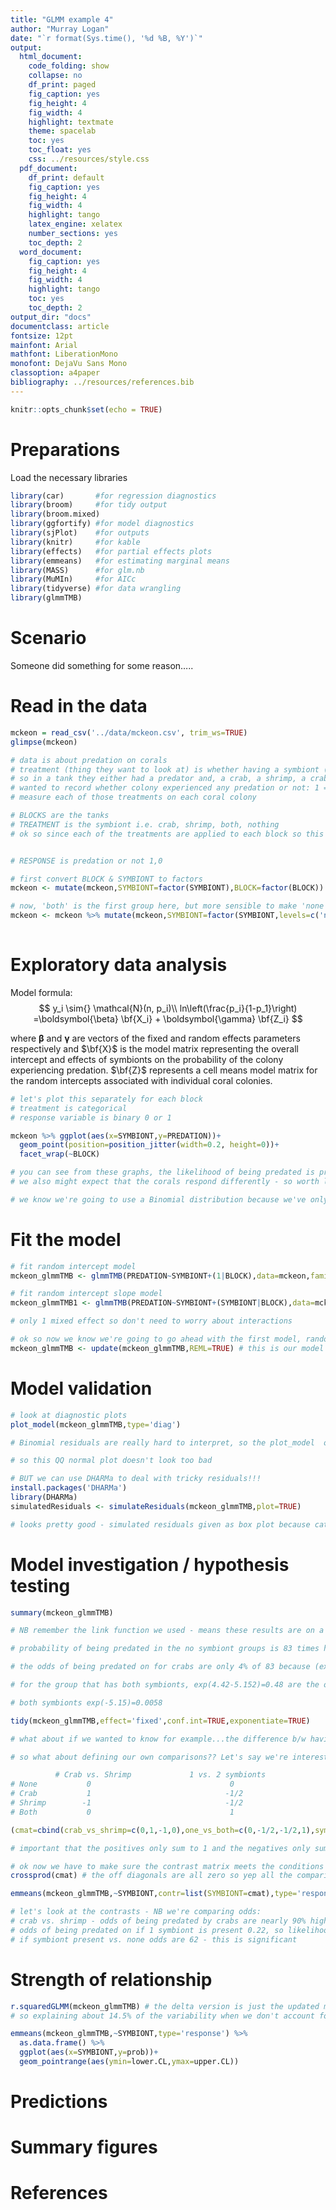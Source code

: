 ```yaml
---
title: "GLMM example 4"
author: "Murray Logan"
date: "`r format(Sys.time(), '%d %B, %Y')`"
output:
  html_document:
    code_folding: show
    collapse: no
    df_print: paged
    fig_caption: yes
    fig_height: 4
    fig_width: 4
    highlight: textmate
    theme: spacelab
    toc: yes
    toc_float: yes
    css: ../resources/style.css
  pdf_document:
    df_print: default
    fig_caption: yes
    fig_height: 4
    fig_width: 4
    highlight: tango
    latex_engine: xelatex
    number_sections: yes
    toc_depth: 2
  word_document:
    fig_caption: yes
    fig_height: 4
    fig_width: 4
    highlight: tango
    toc: yes
    toc_depth: 2
output_dir: "docs"
documentclass: article
fontsize: 12pt
mainfont: Arial
mathfont: LiberationMono
monofont: DejaVu Sans Mono
classoption: a4paper
bibliography: ../resources/references.bib
---
```


```r
knitr::opts_chunk$set(echo = TRUE)
```

# Preparations

Load the necessary libraries

```r
library(car)       #for regression diagnostics
library(broom)     #for tidy output
library(broom.mixed)
library(ggfortify) #for model diagnostics
library(sjPlot)    #for outputs
library(knitr)     #for kable
library(effects)   #for partial effects plots
library(emmeans)   #for estimating marginal means
library(MASS)      #for glm.nb
library(MuMIn)     #for AICc
library(tidyverse) #for data wrangling
library(glmmTMB)
```

# Scenario

Someone did something for some reason.....

# Read in the data

```r
mckeon = read_csv('../data/mckeon.csv', trim_ws=TRUE)
glimpse(mckeon)

# data is about predation on corals
# treatment (thing they want to look at) is whether having a symbiont (e.g. crab or shrimp) can actually reduce predation
# so in a tank they either had a predator and, a crab, a shrimp, a crab & shrimp, or nothing
# wanted to record whether colony experienced any predation or not: 1 = predation, 0 = no predation
# measure each of those treatments on each coral colony

# BLOCKS are the tanks
# TREATMENT is the symbiont i.e. crab, shrimp, both, nothing
# ok so since each of the treatments are applied to each block so this is a randomised complete/block


# RESPONSE is predation or not 1,0

# first convert BLOCK & SYMBIONT to factors
mckeon <- mutate(mckeon,SYMBIONT=factor(SYMBIONT),BLOCK=factor(BLOCK))

# now, 'both' is the first group here, but more sensible to make 'none' the first group, so need to change order of the levels:
mckeon <- mckeon %>% mutate(mckeon,SYMBIONT=factor(SYMBIONT,levels=c('none','crabs','shrimp','both')),BLOCK=factor(BLOCK))
  
```


# Exploratory data analysis

Model formula:
$$
y_i \sim{} \mathcal{N}(n, p_i)\\
ln\left(\frac{p_i}{1-p_1}\right) =\boldsymbol{\beta} \bf{X_i} + \boldsymbol{\gamma} \bf{Z_i}
$$

where $\boldsymbol{\beta}$ and $\boldsymbol{\gamma}$ are vectors of the fixed and random effects parameters respectively 
and $\bf{X}$ is the model matrix representing the overall intercept and effects of symbionts on the probability of the colony experiencing predation.
$\bf{Z}$ represents a cell means model matrix for the random intercepts associated with individual coral colonies.

```r
# let's plot this separately for each block
# treatment is categorical
# response variable is binary 0 or 1

mckeon %>% ggplot(aes(x=SYMBIONT,y=PREDATION))+
  geom_point(position=position_jitter(width=0.2, height=0))+
  facet_wrap(~BLOCK)

# you can see from these graphs, the likelihood of being predated is pretty high if no symbiont
# we also might expect that the corals respond differently - so worth looking at random intercept & slopes

# we know we're going to use a Binomial distribution because we've only got 0s & 1s
```


# Fit the model
```r
# fit random intercept model
mckeon_glmmTMB <- glmmTMB(PREDATION~SYMBIONT+(1|BLOCK),data=mckeon,family=binomial(link='logit'),REML=FALSE)

# fit random intercept slope model
mckeon_glmmTMB1 <- glmmTMB(PREDATION~SYMBIONT+(SYMBIONT|BLOCK),data=mckeon,family=binomial(link='logit'),REML=FALSE) # model didn't converge so can't use this

# only 1 mixed effect so don't need to worry about interactions

# ok so now we know we're going to go ahead with the first model, random intercept only, so just update it has REML=TRUE
mckeon_glmmTMB <- update(mckeon_glmmTMB,REML=TRUE) # this is our model we will use
```

# Model validation
```r
# look at diagnostic plots
plot_model(mckeon_glmmTMB,type='diag')

# Binomial residuals are really hard to interpret, so the plot_model  only gives 1 plot (i.e. doesn't give residuals plot) - jsut gives QQ normal plot 

# so this QQ normal plot doesn't look too bad
```
```r
# BUT we can use DHARMa to deal with tricky residuals!!!
install.packages('DHARMa')
library(DHARMa)
simulatedResiduals <- simulateResiduals(mckeon_glmmTMB,plot=TRUE)

# looks pretty good - simulated residuals given as box plot because categorical 
```

# Model investigation / hypothesis testing
```r
summary(mckeon_glmmTMB)

# NB remember the link function we used - means these results are on a log odds scale!

# probability of being predated in the no symbiont groups is 83 times higher than the probability of not being predated on (because exp(4.42)=83.096)

# the odds of being predated on for crabs are only 4% of 83 because (exp(-3.32)=0.036) - so odds of being predated have declined by 96% - so 3 times as likely to be predated, rather than 83 times as likely

# for the group that has both symbionts, exp(4.42-5.152)=0.48 are the odds of being predated on - less likely to be predated on

# both symbionts exp(-5.15)=0.0058 

tidy(mckeon_glmmTMB,effect='fixed',conf.int=TRUE,exponentiate=TRUE)

# what about if we wanted to know for example...the difference b/w having a crab and having a crab & a shrimp? i.e. different comparisons - well we do a Tukey's test, OR we make our own comparisons
```
```r
# so what about defining our own comparisons?? Let's say we're interested in this:

          # Crab vs. Shrimp             1 vs. 2 symbionts                   None vs. symbionts
# None           0                               0                               1
# Crab           1                              -1/2                            -1/3
# Shrimp        -1                              -1/2                            -1/3
# Both           0                               1                              -1/3

(cmat=cbind(crab_vs_shrimp=c(0,1,-1,0),one_vs_both=c(0,-1/2,-1/2,1),symbiont=c(1,-1/3,-1/3,-1/3)))

# important that the positives only sum to 1 and the negatives only sum to 1 otherwise you end up with effect size bigger than they really are

# ok now we have to make sure the contrast matrix meets the conditions of indpendence & the p-1 rule (so we had 4 groups, so can only do 3 comparisons)
crossprod(cmat) # the off diagonals are all zero so yep all the comparisons are independent, and there's only 3 comparisons so we're good to go!
```

```r
emmeans(mckeon_glmmTMB,~SYMBIONT,contr=list(SYMBIONT=cmat),type='response') # so here we're making our own contrasts rather than doing a Tukey's test, and we're asking for the on the response scale

# let's look at the contrasts - NB we're comparing odds:
# crab vs. shrimp - odds of being predated by crabs are nearly 90% higher than they are for shrimp (this is coming from the 1.89
# odds of being predated on if 1 symbiont is present 0.22, so likelihood of being predated on with 1 compared to having both is 4.5 times more likely 1/0.22=4.5
# if symbiont present vs. none odds are 62 - this is significant
```
# Strength of relationship
```r
r.squaredGLMM(mckeon_glmmTMB) # the delta version is just the updated method of calculating r squared values
# so explaining about 14.5% of the variability when we don't account for the treatment (i.e. the different tanks) - when we put the blocking in, we can explain around 84% of the variability
```

```r
emmeans(mckeon_glmmTMB,~SYMBIONT,type='response') %>% 
  as.data.frame() %>% 
  ggplot(aes(x=SYMBIONT,y=prob))+
  geom_pointrange(aes(ymin=lower.CL,ymax=upper.CL))
```

# Predictions

# Summary figures

# References

